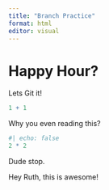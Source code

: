 ```yaml
---
title: "Branch Practice"
format: html
editor: visual
---
```


# Happy Hour?

Lets Git it!

```r
1 + 1
```

Why you even reading this?

```r
#| echo: false
2 * 2
```

Dude stop.

Hey Ruth, this is awesome!

